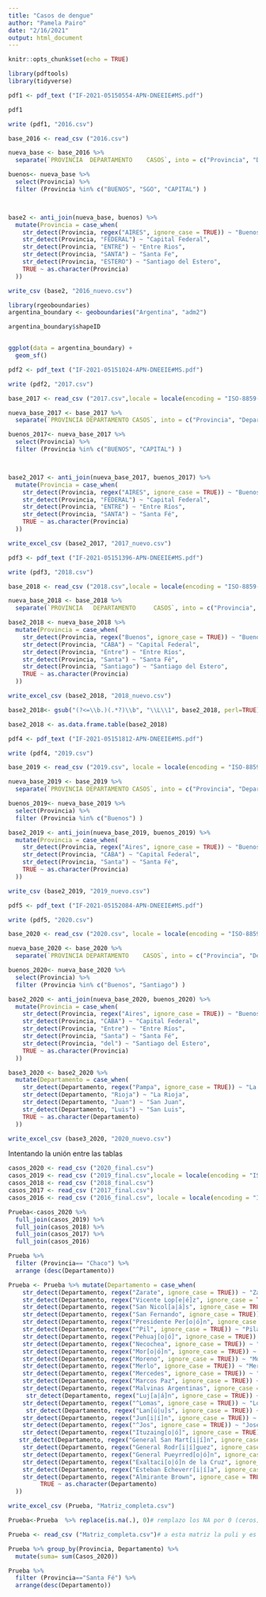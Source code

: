 ```yaml
---
title: "Casos de dengue"
author: "Pamela Pairo"
date: "2/16/2021"
output: html_document
---
```


```r
knitr::opts_chunk$set(echo = TRUE)
```

```r
library(pdftools)
library(tidyverse)

pdf1 <- pdf_text ("IF-2021-05150554-APN-DNEEIE#MS.pdf")

pdf1

write (pdf1, "2016.csv")

base_2016 <- read_csv ("2016.csv")

nueva_base <- base_2016 %>% 
  separate(`PROVINCIA  DEPARTAMENTO    CASOS`, into = c("Provincia", "Departamento", "Casos", "V1", "V2"))

buenos<- nueva_base %>% 
  select(Provincia) %>% 
  filter (Provincia %in% c("BUENOS", "SGO", "CAPITAL") )



base2 <- anti_join(nueva_base, buenos) %>% 
  mutate(Provincia = case_when(
    str_detect(Provincia, regex("AIRES", ignore_case = TRUE)) ~ "Buenos Aires",
    str_detect(Provincia, "FEDERAL") ~ "Capital Federal",
    str_detect(Provincia, "ENTRE") ~ "Entre Rios",
    str_detect(Provincia, "SANTA") ~ "Santa Fe",
    str_detect(Provincia, "ESTERO") ~ "Santiago del Estero",
    TRUE ~ as.character(Provincia)
  )) 

write_csv (base2, "2016_nuevo.csv")

```


```r
library(rgeoboundaries)
argentina_boundary <- geoboundaries("Argentina", "adm2")

argentina_boundary$shapeID


ggplot(data = argentina_boundary) +
  geom_sf()

```


```r
pdf2 <- pdf_text ("IF-2021-05151024-APN-DNEEIE#MS.pdf")

write (pdf2, "2017.csv")

base_2017 <- read_csv ("2017.csv",locale = locale(encoding = "ISO-8859-1"))

nueva_base_2017 <- base_2017 %>% 
  separate(`PROVINCIA DEPARTAMENTO CASOS`, into = c("Provincia", "Departamento", "Casos", "V1", "V2"))

buenos_2017<- nueva_base_2017 %>% 
  select(Provincia) %>% 
  filter (Provincia %in% c("BUENOS", "CAPITAL") )



base2_2017 <- anti_join(nueva_base_2017, buenos_2017) %>% 
  mutate(Provincia = case_when(
    str_detect(Provincia, regex("AIRES", ignore_case = TRUE)) ~ "Buenos Aires",
    str_detect(Provincia, "FEDERAL") ~ "Capital Federal",
    str_detect(Provincia, "ENTRE") ~ "Entre Ríos",
    str_detect(Provincia, "SANTA") ~ "Santa Fé",
    TRUE ~ as.character(Provincia)
  )) 

write_excel_csv (base2_2017, "2017_nuevo.csv")
```

```r

pdf3 <- pdf_text ("IF-2021-05151396-APN-DNEEIE#MS.pdf")

write (pdf3, "2018.csv")

base_2018 <- read_csv ("2018.csv",locale = locale(encoding = "ISO-8859-1"))

nueva_base_2018 <- base_2018 %>% 
  separate(`PROVINCIA   DEPARTAMENTO     CASOS`, into = c("Provincia", "Departamento", "Casos", "v1", "v2"), sep= "[[:space:]]+")

base2_2018 <- nueva_base_2018 %>% 
  mutate(Provincia = case_when(
    str_detect(Provincia, regex("Buenos", ignore_case = TRUE)) ~ "Buenos Aires",
    str_detect(Provincia, "CABA") ~ "Capital Federal",
    str_detect(Provincia, "Entre") ~ "Entre Ríos",
    str_detect(Provincia, "Santa") ~ "Santa Fé",
    str_detect(Provincia, "Santiago") ~ "Santiago del Estero",
    TRUE ~ as.character(Provincia)
  )) 

write_excel_csv (base2_2018, "2018_nuevo.csv")

base2_2018<- gsub("(?<=\\b.)(.*?)\\b", "\\L\\1", base2_2018, perl=TRUE)

base2_2018 <- as.data.frame.table(base2_2018)

```

```r

pdf4 <- pdf_text ("IF-2021-05151812-APN-DNEEIE#MS.pdf")

write (pdf4, "2019.csv")

base_2019 <- read_csv ("2019.csv", locale = locale(encoding = "ISO-8859-1"))

nueva_base_2019 <- base_2019 %>% 
  separate(`PROVINCIA DEPARTAMENTO CASOS`, into = c("Provincia", "Departamento", "Casos", "v1", "v2"),sep= "[[:space:]]+")

buenos_2019<- nueva_base_2019 %>% 
  select(Provincia) %>% 
  filter (Provincia %in% c("Buenos") )

base2_2019 <- anti_join(nueva_base_2019, buenos_2019) %>% 
  mutate(Provincia = case_when(
    str_detect(Provincia, regex("Aires", ignore_case = TRUE)) ~ "Buenos Aires",
    str_detect(Provincia, "CABA") ~ "Capital Federal",
    str_detect(Provincia, "Santa") ~ "Santa Fé",
    TRUE ~ as.character(Provincia)
  )) 

write_csv (base2_2019, "2019_nuevo.csv")

```

```r

pdf5 <- pdf_text ("IF-2021-05152084-APN-DNEEIE#MS.pdf")

write (pdf5, "2020.csv")

base_2020 <- read_csv ("2020.csv", locale = locale(encoding = "ISO-8859-1"))

nueva_base_2020 <- base_2020 %>% 
  separate(`PROVINCIA DEPARTAMENTO    CASOS`, into = c("Provincia", "Departamento", "Casos", "v1", "v2"),sep= "[[:space:]]+")

buenos_2020<- nueva_base_2020 %>% 
  select(Provincia) %>% 
  filter (Provincia %in% c("Buenos", "Santiago") )

base2_2020 <- anti_join(nueva_base_2020, buenos_2020) %>% 
  mutate(Provincia = case_when(
    str_detect(Provincia, regex("Aires", ignore_case = TRUE)) ~ "Buenos Aires",
    str_detect(Provincia, "CABA") ~ "Capital Federal",
    str_detect(Provincia, "Entre") ~ "Entre Ríos",
    str_detect(Provincia, "Santa") ~ "Santa Fé",
    str_detect(Provincia, "del") ~ "Santiago del Estero",
    TRUE ~ as.character(Provincia)
  )) 

base3_2020 <- base2_2020 %>%  
  mutate(Departamento = case_when(
    str_detect(Departamento, regex("Pampa", ignore_case = TRUE)) ~ "La Pampa",
    str_detect(Departamento, "Rioja") ~ "La Rioja",
    str_detect(Departamento, "Juan") ~ "San Juan",
    str_detect(Departamento, "Luis") ~ "San Luis",
    TRUE ~ as.character(Departamento)
  ))

write_excel_csv (base3_2020, "2020_nuevo.csv")
```

Intentando la unión entre las tablas

```r

casos_2020 <- read_csv ("2020_final.csv")
casos_2019 <- read_csv ("2019_final.csv",locale = locale(encoding = "ISO-8859-1"))
casos_2018 <- read_csv ("2018_final.csv")
casos_2017 <- read_csv ("2017_final.csv")
casos_2016 <- read_csv ("2016_final.csv", locale = locale(encoding = "ISO-8859-1"))

Prueba<-casos_2020 %>% 
  full_join(casos_2019) %>% 
  full_join(casos_2018) %>% 
  full_join(casos_2017) %>% 
  full_join(casos_2016)

Prueba %>%
  filter (Provincia== "Chaco") %>% 
  arrange (desc(Departamento)) 

Prueba <- Prueba %>% mutate(Departamento = case_when(
    str_detect(Departamento, regex("Zarate", ignore_case = TRUE)) ~ "Zárate",
    str_detect(Departamento, regex("Vicente Lop[e|é]z", ignore_case = TRUE)) ~ "Vicente López",
    str_detect(Departamento, regex("San Nicol[a|á]s", ignore_case = TRUE)) ~ "San Nicolás",
    str_detect(Departamento, regex("San Fernando", ignore_case = TRUE)) ~ "San Fernando",
    str_detect(Departamento, regex("Presidente Per[o|ó]n", ignore_case = TRUE)) ~ "Presidente Perón",
    str_detect(Departamento, regex("^Pil", ignore_case = TRUE)) ~ "Pilar",
    str_detect(Departamento, regex("Pehuaj[o|ó]", ignore_case = TRUE)) ~ "Pehuajó",
    str_detect(Departamento, regex("Necochea", ignore_case = TRUE)) ~ "Necochea",
    str_detect(Departamento, regex("Mor[o|ó]n", ignore_case = TRUE)) ~ "Morón",
    str_detect(Departamento, regex("Moreno", ignore_case = TRUE)) ~ "Moreno",
    str_detect(Departamento, regex("Merlo", ignore_case = TRUE)) ~ "Merlo",
    str_detect(Departamento, regex("Mercedes", ignore_case = TRUE)) ~ "Mercedes",
    str_detect(Departamento, regex("Marcos Paz", ignore_case = TRUE)) ~ "Marcos Paz",
    str_detect(Departamento, regex("Malvinas Argentinas", ignore_case = TRUE)) ~ "Malvinas Argentinas",
     str_detect(Departamento, regex("Luj[a|á]n", ignore_case = TRUE)) ~ "Luján",
    str_detect(Departamento, regex("^Lomas", ignore_case = TRUE)) ~ "Lomas de Zamora",
     str_detect(Departamento, regex("Lan[ú|u]s", ignore_case = TRUE)) ~ "Lanús",
    str_detect(Departamento, regex("Jun[i|í]n", ignore_case = TRUE)) ~ "Junín",
    str_detect(Departamento, regex("^Jos", ignore_case = TRUE)) ~ "Jose C. Paz",
    str_detect(Departamento, regex("Ituzaing[o|ó]", ignore_case = TRUE)) ~ "Ituzaingó",
   str_detect(Departamento, regex("General San Mart[i|í]n", ignore_case = TRUE)) ~ "General San Martín",
    str_detect(Departamento, regex("General Rodr[i|í]guez", ignore_case = TRUE)) ~ "General Rodríguez",
    str_detect(Departamento, regex("General Pueyrred[o|ó]n", ignore_case = TRUE)) ~ "General Pueyrredón",
    str_detect(Departamento, regex("Exaltaci[o|ó]n de la Cruz", ignore_case = TRUE)) ~ "Exaltación de la Cruz",
    str_detect(Departamento, regex("Esteban Echeverr[i|í]a", ignore_case = TRUE)) ~ "Esteban Echeverría",
    str_detect(Departamento, regex("Almirante Brown", ignore_case = TRUE)) ~ "Almirante Brown",
         TRUE ~ as.character(Departamento)
  ))

write_excel_csv (Prueba, "Matriz_completa.csv")

Prueba<-Prueba  %>% replace(is.na(.), 0)# remplazo los NA por 0 (ceros).

```

```r
Prueba <- read_csv ("Matriz_completa.csv")# a esta matriz la puli y es diferente a la anterior.

Prueba %>% group_by(Provincia, Departamento) %>% 
  mutate(suma= sum(Casos_2020))

Prueba %>% 
  filter (Provincia=="Santa Fé") %>% 
  arrange(desc(Departamento))

```

